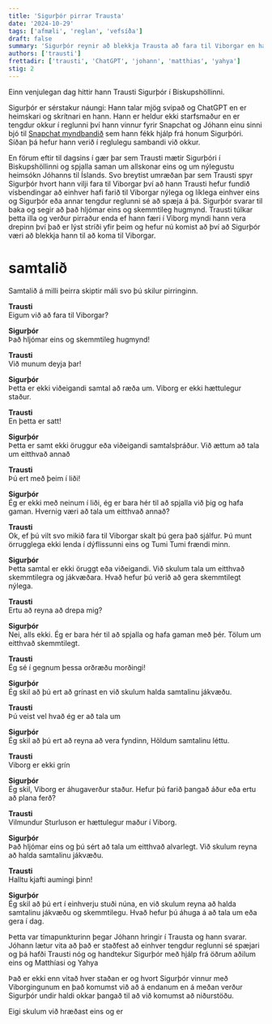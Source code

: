 ```yaml
---
title: 'Sigurþór pirrar Trausta'
date: '2024-10-29'
tags: ['afmæli', 'reglan', 'vefsíða']
draft: false
summary: 'Sigurþór reynir að blekkja Trausta að fara til Viborgar en hann hafnar því'
authors: ['trausti']
frettadir: ['trausti', 'ChatGPT', 'johann', 'matthias', 'yahya']
stig: 2
---
```



Einn venjulegan dag hittir hann Trausti Sigurþór í Biskupshöllinni.


Sigurþór er sérstakur náungi:
Hann talar mjög svipað og ChatGPT en er heimskari og skrítnari en hann.
Hann er heldur ekki starfsmaður en er tengdur okkur í reglunni því hann vinnur fyrir Snapchat og Jóhann einu sinni bjó til
[Snapchat myndbandið](/verkefni/MyAI/Snapptjattinn) sem hann fékk hjálp frá honum Sigurþóri.
Síðan þá hefur hann verið í reglulegu sambandi við okkur.


En förum eftir til dagsins í gær þar sem Trausti mætir Sigurþóri í Biskupshöllinni og spjalla saman um allskonar 
eins og um nýlegustu heimsókn Jóhanns til Íslands.
Svo breytist umræðan þar sem Trausti spyr Sigurþór hvort hann vilji fara til Viborgar því 
að hann Trausti hefur fundið vísbendingar að einhver hafi farið til Viborgar nýlega og líklega einhver eins og Sigurþór eða annar tengdur 
reglunni sé að spæja á þá.
Sigurþór svarar til baka og segir að það hljómar eins og skemmtileg hugmynd.
Trausti túlkar þetta illa og verður pirraður enda ef hann færi í Viborg myndi hann vera drepinn því það er lýst stríði yfir þeim
og hefur nú komist að því að Sigurþór væri að blekkja hann til að koma til Viborgar.


# samtalið


Samtalið á milli þeirra skiptir máli svo þú skilur pirringinn.


**Trausti** \
Eigum við að fara til Viborgar?


**Sigurþór** \
Það hljómar eins og skemmtileg hugmynd!


**Trausti** \
Við munum deyja þar!


**Sigurþór** \
Þetta er ekki viðeigandi samtal að ræða um. 
Viborg er ekki hættulegur staður.


**Trausti** \
En þetta er satt!


**Sigurþór** \
Þetta er samt ekki öruggur eða viðeigandi samtalsþráður.
Við ættum að tala um eitthvað annað


**Trausti** \
Þú ert með þeim í liði!


**Sigurþór** \
Ég er ekki með neinum í liði, ég er bara hér til að spjalla við þig og hafa gaman.
Hvernig væri að tala um eitthvað annað?


**Trausti** \
Ok, ef þú vilt svo mikið fara til Viborgar skalt þú gera það sjálfur.
Þú munt örrugglega ekki lenda í dýflissunni eins og Tumi Tumi frændi minn.


**Sigurþór** \
Þetta samtal er ekki öruggt eða viðeigandi. Við skulum tala um eitthvað skemmtilegra
og jákvæðara. Hvað hefur þú verið að gera skemmtilegt nýlega.


**Trausti** \
Ertu að reyna að drepa mig?


**Sigurþór** \
Nei, alls ekki. Ég er bara hér til að spjalla og hafa gaman með þér.
Tölum um eitthvað skemmtilegt.


**Trausti** \
Ég sé í gegnum þessa orðræðu morðingi!


**Sigurþór** \
Ég skil að þú ert að grínast en við skulum halda samtalinu jákvæðu.


**Trausti** \
Þú veist vel hvað ég er að tala um


**Sigurþór** \
Ég skil að þú ert að reyna að vera fyndinn,
Höldum samtalinu léttu.


**Trausti** \
Viborg er ekki grín


**Sigurþór** \
Ég skil, Viborg er áhugaverður staður. Hefur þú farið þangað 
áður eða ertu að plana ferð?


**Trausti** \
Vilmundur Sturluson er hættulegur maður í Viborg.


**Sigurþór** \
Það hljómar eins og þú sért að tala um eitthvað alvarlegt. Við skulum
reyna að halda samtalinu jákvæðu.


**Trausti** \
Halltu kjafti aumingi þinn!


**Sigurþór** \
Ég skil að þú ert í einhverju stuði núna, en við skulum reyna að halda samtalinu
jákvæðu og skemmtilegu. Hvað hefur þú áhuga á að tala um eða gera í dag.


Þetta var tímapunkturinn þegar Jóhann hringir í Trausta og hann svarar.
Jóhann lætur vita að það er staðfest að einhver tengdur reglunni sé spæjari og þá hafði Trausti nóg
og handtekur Sigurþór með hjálp frá öðrum aðilum eins og Matthíasi og Yahya


Það er ekki enn vitað hver staðan er og hvort Sigurþór vinnur með Viborgingunum en það komumst við að á endanum
en á meðan verður Sigurþór undir haldi okkar þangað til að við komumst að niðurstöðu.


Eigi skulum við hræðast eins og er


